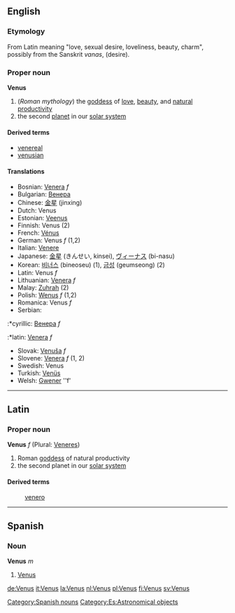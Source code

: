 ==English==
===Etymology===
From Latin meaning "love, sexual desire, loveliness, beauty, charm", possibly from the Sanskrit ''vanas'', (desire).

===Proper noun===
'''Venus'''

# (''Roman mythology'') the [[goddess]] of [[love]], [[beauty]], and [[natural]] [[productivity]]
# the second [[planet]] in our [[solar system]]

==== Derived terms ====
*[[venereal]]
*[[venusian]]<!-- capitalisation? -->

====Translations====
*Bosnian: [[Venera]] ''f''
*Bulgarian: [[Венера]]
*Chinese: [[金星]] (jinxing)
*Dutch: Venus
*Estonian: [[Veenus]]
*Finnish: Venus (2)
*French: [[Vénus]]
*German: Venus ''f'' (1,2)
*Italian: [[Venere]]
*Japanese: [[金星]] (きんせい, kinsei), [[ヴィーナス]] (bi-nasu)
*Korean: [[비너스]] (bineoseu) (1), [[금성]] (geumseong) (2)
*Latin: Venus ''f'' 
*Lithuanian: [[Venera]] ''f''
*Malay: [[Zuhrah]] (2)
*Polish: [[Wenus]] ''f'' (1,2)
*Romanica: Venus ''f''
*Serbian:
:*cyrillic: [[Венера]] ''f''
:*latin: [[Venera]] ''f''
*Slovak: [[Venuša]] ''f''
*Slovene: [[Venera]] ''f'' (1, 2)
*Swedish: Venus
*Turkish: [[Venüs]]
*Welsh: [[Gwener]] ''f'

----

==Latin==
===Proper noun===
'''Venus''' ''f'' (Plural: [[Veneres]])

# Roman [[goddess]] of natural productivity
# the second planet in our [[solar system]]

====Derived terms====
:[[venero]]
----
== Spanish == 
=== Noun === 
'''Venus''' ''m'' 
# [[Venus]] 
[[Category:Spanish nouns]]
[[Category:Es:Astronomical objects]]
[[de:Venus]]
[[it:Venus]]
[[la:Venus]]
[[nl:Venus]]
[[pl:Venus]]
[[fi:Venus]]
[[sv:Venus]]